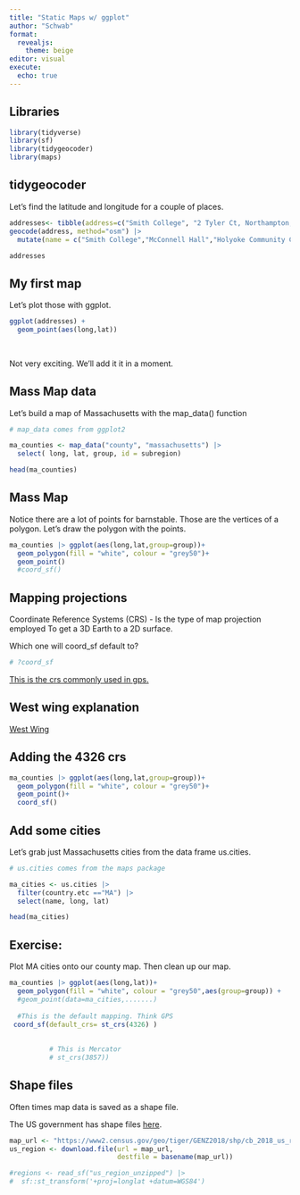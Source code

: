 ```yaml
---
title: "Static Maps w/ ggplot"
author: "Schwab"
format: 
  revealjs: 
    theme: beige
editor: visual
execute: 
  echo: true
---
```


## Libraries

```r
library(tidyverse)
library(sf)
library(tidygeocoder)
library(maps)

```

## tidygeocoder

Let's find the latitude and longitude for a couple of places.

```r

addresses<- tibble(address=c("Smith College", "2 Tyler Ct, Northampton, MA 01060", "Holyoke Community College")) |>
geocode(address, method="osm") |>
  mutate(name = c("Smith College","McConnell Hall","Holyoke Community College"))

addresses
```

## My first map

Let's plot those with ggplot.

```r
ggplot(addresses) +
  geom_point(aes(long,lat)) 
  
  

```

Not very exciting. We'll add it it in a moment.

## Mass Map data

Let's build a map of Massachusetts with the map_data() function

```r
# map_data comes from ggplot2

ma_counties <- map_data("county", "massachusetts") |>
  select( long, lat, group, id = subregion)

head(ma_counties)

```

## Mass Map

Notice there are a lot of points for barnstable. Those are the vertices of a polygon. Let's draw the polygon with the points.

```r
ma_counties |> ggplot(aes(long,lat,group=group))+
  geom_polygon(fill = "white", colour = "grey50")+
  geom_point()  
  #coord_sf()
```

## Mapping projections

Coordinate Reference Systems (CRS) - Is the type of map projection employed To get a 3D Earth to a 2D surface.

Which one will coord_sf default to?

```r
# ?coord_sf
```

[This is the crs commonly used in gps.](https://epsg.io/4326)

## West wing explanation

[West Wing](https://www.youtube.com/watch?v=vVX-PrBRtTY)

## Adding the 4326 crs

```r
ma_counties |> ggplot(aes(long,lat,group=group))+
  geom_polygon(fill = "white", colour = "grey50")+
  geom_point()+
  coord_sf()
```

## Add some cities

Let's grab just Massachusetts cities from the data frame us.cities.

```r
# us.cities comes from the maps package

ma_cities <- us.cities |>
  filter(country.etc =="MA") |>
  select(name, long, lat)

head(ma_cities)
```

## Exercise: 

Plot MA cities onto our county map. Then clean up our map. 

```r
ma_counties |> ggplot(aes(long,lat))+
  geom_polygon(fill = "white", colour = "grey50",aes(group=group)) +
  #geom_point(data=ma_cities,.......)
  
  #This is the default mapping. Think GPS
 coord_sf(default_crs= st_crs(4326) )
          
          
          # This is Mercator
          # st_crs(3857))
```

## Shape files

Often times map data is saved as a shape file. 

The US government has shape files [here](https://www.census.gov/geographies/mapping-files/time-series/geo/carto-boundary-file.html).

```r
map_url <- "https://www2.census.gov/geo/tiger/GENZ2018/shp/cb_2018_us_region_500k.zip"
us_region <- download.file(url = map_url,
                           destfile = basename(map_url))

#regions <- read_sf("us_region_unzipped") |>
#  sf::st_transform('+proj=longlat +datum=WGS84')

```
